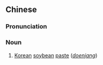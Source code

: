 ==Chinese==
{{zh-forms|s=大酱}}

===Pronunciation===
{{zh-pron
|m=dàjiàng
|cat=n
}}

===Noun===
{{zh-noun}}

# [[Korean]] [[soybean]] [[paste]] (''[[doenjang]]'')